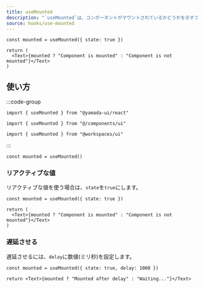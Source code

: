 ```yaml
---
title: useMounted
description: "`useMounted`は、コンポーネントがマウントされているかどうかを示すブール値を返すカスタムフックです。"
source: hooks/use-mounted
---
```


```tsx preview functional client
const mounted = useMounted({ state: true })

return (
  <Text>{mounted ? "Component is mounted" : "Component is not mounted"}</Text>
)
```

## 使い方

:::code-group

```tsx [package]
import { useMounted } from "@yamada-ui/react"
```

```tsx [alias]
import { useMounted } from "@/components/ui"
```

```tsx [monorepo]
import { useMounted } from "@workspaces/ui"
```

:::

```tsx
const mounted = useMounted()
```

### リアクティブな値

リアクティブな値を使う場合は、`state`を`true`にします。

```tsx preview functional client
const mounted = useMounted({ state: true })

return (
  <Text>{mounted ? "Component is mounted" : "Component is not mounted"}</Text>
)
```

### 遅延させる

遅延させるには、`delay`に数値(ミリ秒)を設定します。

```tsx preview functional client
const mounted = useMounted({ state: true, delay: 1000 })

return <Text>{mounted ? "Mounted after delay" : "Waiting..."}</Text>
```
